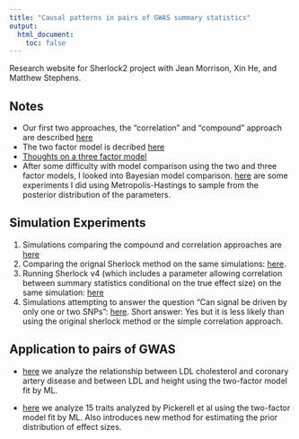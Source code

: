 ```yaml
---
title: "Causal patterns in pairs of GWAS summary statistics"
output:
  html_document:
    toc: false
---
```


Research website for Sherlock2 project with Jean Morrison, Xin He, and Matthew Stephens. 


## Notes
+ Our first two approaches, the "correlation" and "compound" approach are described [here](sherlock2_compound_and_correlation.pdf)
+ The two factor model is decribed [here](two_factor.html)
+ [Thoughts on a three factor model](three_factor.html)
+ After some difficulty with model comparison using the two and three factor models, I looked into Bayesian model comparison. [here](mh_test.html) are some experiments I did using Metropolis-Hastings to sample from the posterior distribution of the parameters.

## Simulation Experiments

1. Simulations comparing the compound and correlation approaches are [here](compare_approaches.html)
2. Comparing the orignal Sherlock method on the same simulations: [here](sherlock1.html).
3. Running Sherlock v4 (which includes a parameter allowing correlation between summary statistics conditional on the true effect size) on the same simulation: [here](simulations_v4.html)
4. Simulations attempting to answer the question "Can signal be driven by only one or two SNPs": [here](sims_numtop.html). Short answer: Yes but it is less likely than using the original sherlock method or the simple correlation approach.
  
## Application to pairs of GWAS

+ [here](cad_ldl.html) we analyze the relationship between LDL cholesterol and coronary artery disease and between LDL and height using the two-factor model fit by ML.

+ [here](gwas_ss.html) we analyze 15 traits analyzed by Pickerell et al using the two-factor model fit by ML. Also introduces new method for estimating the prior distribution of effect sizes.




